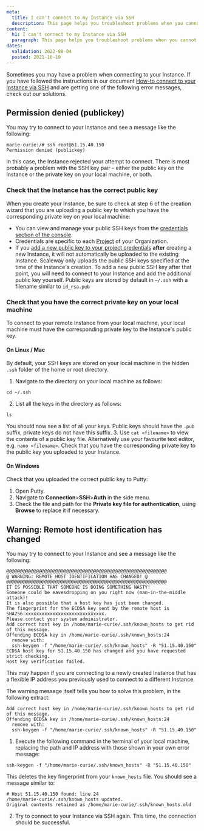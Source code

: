 ```yaml
---
meta:
  title: I can't connect to my Instance via SSH
  description: This page helps you troubleshoot problems when you cannot connect to your Instance via SSH
content:
  h1: I can't connect to my Instance via SSH
  paragraph: This page helps you troubleshoot problems when you cannot connect to your Instance via SSH
dates:
  validation: 2022-08-04
  posted: 2021-10-19
---
```


Sometimes you may have a problem when connecting to your Instance. If you have followed the instructions in our document [How-to connect to your Instance via SSH](/compute/instances/how-to/connect-to-instance/) and are getting one of the following error messages, check out our solutions.

## Permission denied (publickey)

You may try to connect to your Instance and see a message like the following:

```
marie-curie:/# ssh root@51.15.40.150
Permission denied (publickey)
```

In this case, the Instance rejected your attempt to connect. There is most probably a problem with the SSH key pair - either the public key on the Instance or the private key on your local machine, or both.

### Check that the Instance has the correct public key

When you create your Instance, be sure to check at step 6 of the creation wizard that you are uploading a public key to which you have the corresponding private key on your local machine:

<Lightbox src="scaleway-ssh-upload.webp" alt="" />

- You can view and manage your public SSH keys from the [credentials section of the console](https://console.scaleway.com/project/credentials).
- Credentials are specific to each [Project](/console/my-project/concepts/#project) of your Organization. 
- If you [add a new public key to your project credentials](/console/my-project/how-to/create-ssh-key/#how-to-upload-the-public-ssh-key-to-the-scaleway-interface) **after** creating a new Instance, it will not automatically be uploaded to the existing Instance. Scaleway only uploads the public SSH keys specified at the time of the Instance's creation. To add a new public SSH key after that point, you will need to connect to your Instance and add the additional public key yourself. Public keys are stored by default in `~/.ssh` with a filename similar to `id_rsa.pub`

### Check that you have the correct private key on your local machine

To connect to your remote Instance from your local machine, your local machine must have the corresponding private key to the Instance's public key.

#### On Linux / Mac

By default, your SSH keys are stored on your local machine in the hidden `.ssh` folder of the home or root directory. 

1. Navigate to the directory on your local machine as follows:
  ```
  cd ~/.ssh
  ```
2.  List all the keys in the directory as follows:
  ```
  ls
  ```

  You should now see a list of all your keys. Public keys should have the `.pub` suffix, private keys do not have this suffix. 
3. Use `cat <filename>` to view the contents of a public key file. Alternatively use your favourite text editor, e.g. `nano <filename>`.
  Check that you have the corresponding private key to the public key you uploaded to your Instance.

#### On Windows

Check that you uploaded the correct public key to Putty:

1. Open Putty.
2. Navigate to **Connection**>**SSH**>**Auth** in the side menu.
3. Check the file and path for the **Private key file for authentication**, using **Browse** to replace it if necessary.

## Warning: Remote host identification has changed

You may try to connect to your Instance and see a message like the following:

```
@@@@@@@@@@@@@@@@@@@@@@@@@@@@@@@@@@@@@@@@@@@@@@@@@@@@@@@@@@@
@ WARNING: REMOTE HOST IDENTIFICATION HAS CHANGED! @
@@@@@@@@@@@@@@@@@@@@@@@@@@@@@@@@@@@@@@@@@@@@@@@@@@@@@@@@@@@
IT IS POSSIBLE THAT SOMEONE IS DOING SOMETHING NASTY!
Someone could be eavesdropping on you right now (man-in-the-middle attack)!
It is also possible that a host key has just been changed.
The fingerprint for the ECDSA key sent by the remote host is
SHA256:xxxxxxxxxxxxxxxxxxxxxxxxxxxxx.
Please contact your system administrator.
Add correct host key in /home/marie-curie/.ssh/known_hosts to get rid of this message.
Offending ECDSA key in /home/marie-curie/.ssh/known_hosts:24
  remove with:
  ssh-keygen -f "/home/marie-curie/.ssh/known_hosts" -R "51.15.40.150"
ECDSA host key for 51.15.40.150 has changed and you have requested strict checking.
Host key verification failed.
```

This may happen if you are connecting to a newly created Instance that has a flexible IP address you previously used to connect to a different Instance.

The warning message itself tells you how to solve this problem, in the following extract:

```
Add correct host key in /home/marie-curie/.ssh/known_hosts to get rid of this message.
Offending ECDSA key in /home/marie-curie/.ssh/known_hosts:24
  remove with:
  ssh-keygen -f "/home/marie-curie/.ssh/known_hosts" -R "51.15.40.150"
```

1. Execute the following command in the terminal of your local machine, replacing the path and IP address with those shown in your own error message:
  ```
  ssh-keygen -f "/home/marie-curie/.ssh/known_hosts" -R "51.15.40.150"
  ```
  This deletes the key fingerprint from your `known_hosts` file. You should see a message similar to:

  ```
  # Host 51.15.40.150 found: line 24
  /home/marie-curie/.ssh/known_hosts updated.
  Original contents retained as /home/marie-curie/.ssh/known_hosts.old
  ```
2. Try to connect to your Instance via SSH again. This time, the connection should be successful.
